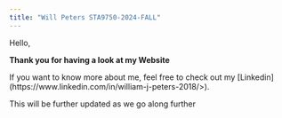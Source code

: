 ```yaml
---
title: "Will Peters STA9750-2024-FALL"
---
```


Hello,

**Thank you for having a look at my Website**

If you want to know more about me, feel free to check out my [Linkedin] (https://www.linkedin.com/in/william-j-peters-2018/>).

This will be further updated as we go along further